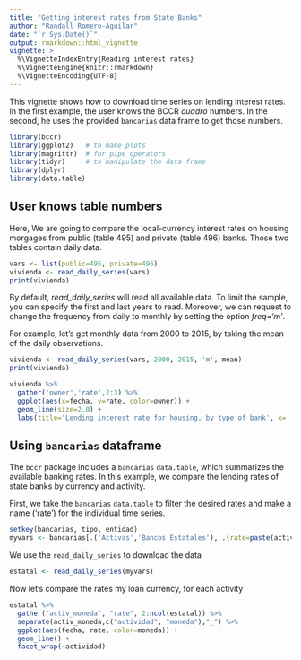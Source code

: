 ```yaml
---
title: "Getting interest rates from State Banks"
author: "Randall Romero-Aguilar"
date: "`r Sys.Date()`"
output: rmarkdown::html_vignette
vignette: >
  %\VignetteIndexEntry{Reading interest rates}
  %\VignetteEngine{knitr::rmarkdown}
  %\VignetteEncoding{UTF-8}
---
```


This vignette shows how to download time series on lending interest rates. In the first example, the user knows the BCCR _cuadro_ numbers. In the second, he uses the provided `bancarias` data frame to get those numbers.


```r
library(bccr)
library(ggplot2)   # to make plots
library(magrittr)  # for pipe operators
library(tidyr)     # to manipulate the data frame
library(dplyr)
library(data.table)
```

## User knows table numbers

Here, We are going to compare the local-currency interest rates on housing morgages from public (table 495) and private (table 496) banks. Those two tables contain daily data.
```r
vars <- list(public=495, private=496)
vivienda <- read_daily_series(vars)
print(vivienda)
```

By default, *read_daily_series* will read all available data. To limit the sample, you can specify the first and last years to read. Moreover, we can request to change the frequency from daily to monthly by setting the option *freq='m'*.


For example, let's get monthly data from 2000 to 2015, by taking the mean of the daily observations.
```r
vivienda <- read_daily_series(vars, 2000, 2015, 'm', mean)
print(vivienda)
```


```r
vivienda %>% 
  gather('owner','rate',2:3) %>%
  ggplot(aes(x=fecha, y=rate, color=owner)) + 
  geom_line(size=2.0) + 
  labs(title='Lending interest rate for housing, by type of bank', x='',y='% rate ')
```



## Using `bancarias` dataframe

The `bccr` package includes a `bancarias` `data.table`, which summarizes the available banking rates. In this example, we compare the lending rates of state banks by currency and activity.

First, we take the `bancarias` `data.table` to filter the desired rates and make a name ('rate') for the individual time series.
```r
setkey(bancarias, tipo, entidad)
myvars <- bancarias[.('Activas','Bancos Estatales'), .(rate=paste(actividad, moneda,sep = "_"), cuadro)]
```

We use the `read_daily_series` to download the data
```r
estatal <- read_daily_series(myvars)
```

Now let's compare the rates my loan currency, for each activity
```r
estatal %>% 
  gather("activ_moneda", "rate", 2:ncol(estatal)) %>% 
  separate(activ_moneda,c("actividad", "moneda"),"_") %>% 
  ggplot(aes(fecha, rate, color=moneda)) + 
  geom_line() + 
  facet_wrap(~actividad)
```


